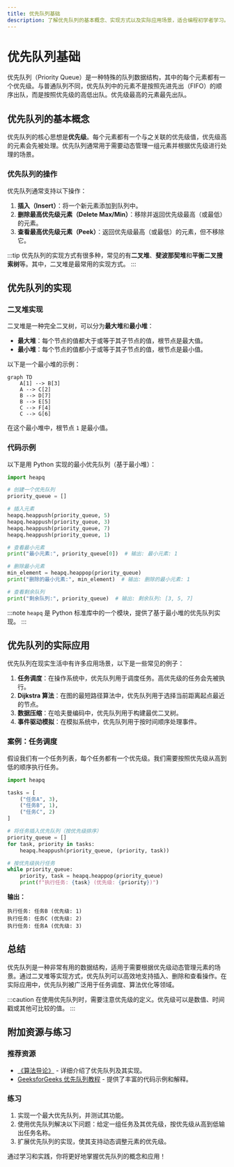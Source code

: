 ```yaml
---
title: 优先队列基础
description: 了解优先队列的基本概念、实现方式以及实际应用场景，适合编程初学者学习。
---
```


# 优先队列基础

优先队列（Priority Queue）是一种特殊的队列数据结构，其中的每个元素都有一个优先级。与普通队列不同，优先队列中的元素不是按照先进先出（FIFO）的顺序出队，而是按照优先级的高低出队。优先级最高的元素最先出队。

## 优先队列的基本概念

优先队列的核心思想是**优先级**。每个元素都有一个与之关联的优先级值，优先级高的元素会先被处理。优先队列通常用于需要动态管理一组元素并根据优先级进行处理的场景。

### 优先队列的操作
优先队列通常支持以下操作：
1. **插入（Insert）**：将一个新元素添加到队列中。
2. **删除最高优先级元素（Delete Max/Min）**：移除并返回优先级最高（或最低）的元素。
3. **查看最高优先级元素（Peek）**：返回优先级最高（或最低）的元素，但不移除它。

:::tip
优先队列的实现方式有很多种，常见的有**二叉堆**、**斐波那契堆**和**平衡二叉搜索树**等。其中，二叉堆是最常用的实现方式。
:::

## 优先队列的实现

### 二叉堆实现
二叉堆是一种完全二叉树，可以分为**最大堆**和**最小堆**：
- **最大堆**：每个节点的值都大于或等于其子节点的值，根节点是最大值。
- **最小堆**：每个节点的值都小于或等于其子节点的值，根节点是最小值。

以下是一个最小堆的示例：

```mermaid
graph TD
    A[1] --> B[3]
    A --> C[2]
    B --> D[7]
    B --> E[5]
    C --> F[4]
    C --> G[6]
```

在这个最小堆中，根节点 `1` 是最小值。

### 代码示例
以下是用 Python 实现的最小优先队列（基于最小堆）：

```python
import heapq

# 创建一个优先队列
priority_queue = []

# 插入元素
heapq.heappush(priority_queue, 5)
heapq.heappush(priority_queue, 3)
heapq.heappush(priority_queue, 7)
heapq.heappush(priority_queue, 1)

# 查看最小元素
print("最小元素:", priority_queue[0])  # 输出: 最小元素: 1

# 删除最小元素
min_element = heapq.heappop(priority_queue)
print("删除的最小元素:", min_element)  # 输出: 删除的最小元素: 1

# 查看剩余队列
print("剩余队列:", priority_queue)  # 输出: 剩余队列: [3, 5, 7]
```

:::note
`heapq` 是 Python 标准库中的一个模块，提供了基于最小堆的优先队列实现。
:::

## 优先队列的实际应用

优先队列在现实生活中有许多应用场景，以下是一些常见的例子：

1. **任务调度**：在操作系统中，优先队列用于调度任务。高优先级的任务会先被执行。
2. **Dijkstra 算法**：在图的最短路径算法中，优先队列用于选择当前距离起点最近的节点。
3. **数据压缩**：在哈夫曼编码中，优先队列用于构建最优二叉树。
4. **事件驱动模拟**：在模拟系统中，优先队列用于按时间顺序处理事件。

### 案例：任务调度
假设我们有一个任务列表，每个任务都有一个优先级。我们需要按照优先级从高到低的顺序执行任务。

```python
import heapq

tasks = [
    ("任务A", 3),
    ("任务B", 1),
    ("任务C", 2)
]

# 将任务插入优先队列（按优先级排序）
priority_queue = []
for task, priority in tasks:
    heapq.heappush(priority_queue, (priority, task))

# 按优先级执行任务
while priority_queue:
    priority, task = heapq.heappop(priority_queue)
    print(f"执行任务: {task} (优先级: {priority})")
```

**输出：**
```
执行任务: 任务B (优先级: 1)
执行任务: 任务C (优先级: 2)
执行任务: 任务A (优先级: 3)
```

## 总结

优先队列是一种非常有用的数据结构，适用于需要根据优先级动态管理元素的场景。通过二叉堆等实现方式，优先队列可以高效地支持插入、删除和查看操作。在实际应用中，优先队列被广泛用于任务调度、算法优化等领域。

:::caution
在使用优先队列时，需要注意优先级的定义。优先级可以是数值、时间戳或其他可比较的值。
:::

## 附加资源与练习

### 推荐资源
- [《算法导论》](https://mitpress.mit.edu/books/introduction-algorithms) - 详细介绍了优先队列及其实现。
- [GeeksforGeeks 优先队列教程](https://www.geeksforgeeks.org/priority-queue-set-1-introduction/) - 提供了丰富的代码示例和解释。

### 练习
1. 实现一个最大优先队列，并测试其功能。
2. 使用优先队列解决以下问题：给定一组任务及其优先级，按优先级从高到低输出任务名称。
3. 扩展优先队列的实现，使其支持动态调整元素的优先级。

通过学习和实践，你将更好地掌握优先队列的概念和应用！